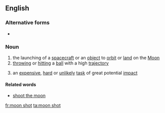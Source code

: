 {{also|moonshot}}
==English==

===Alternative forms===
* {{l|en|moonshot}}

===Noun===
{{en-noun}}

# the launching of a [[spacecraft]] or an [[object]] to [[orbit]] or [[land]] on the [[Moon]]
# [[throw]]ing or [[hit]]ting a [[ball]] with a high [[trajectory]]
# {{lb|en|figuratively}} an [[expensive]], [[hard]] or [[unlikely]] [[task]] of great potential [[impact]]

====Related words====
* [[shoot the moon]]

[[fr:moon shot]]
[[ta:moon shot]]